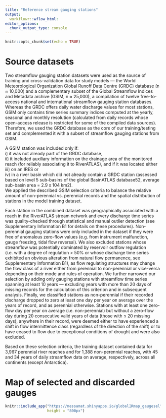 ```yaml
---
title: "Reference stream gauging stations"
output: 
  workflowr::wflow_html:
editor_options:
  chunk_output_type: console
---
```


```r
knitr::opts_chunk$set(echo = TRUE)
```

# Source datasets  
Two streamflow gauging station datasets were used as the source of training and cross-validation data for study models — the World Meteorological Organization Global Runoff Data Centre (GRDC) database (n ≈ 10,000) and a complementary subset of the Global Streamflow Indices and Metadata archive (GSIM, n ≈ 25,000), a compilation of twelve free-to-access national and international streamflow gauging station databases.  
Whereas the GRDC offers daily water discharge values for most stations, GSIM only contains time series summary indices computed at the yearly, seasonal and monthly resolution (calculated from daily records whose open-access release is restricted for some of the compiled data sources). Therefore, we used the GRDC database as the core of our training/testing set and complemented it with a subset of streamflow gauging stations from GSIM.  

A GSIM station was included only if:  
i) it was not already part of the GRDC database,     
ii) it included auxiliary information on the drainage area of the monitored reach (for reliably associating it to RiverATLAS), and if it was located either   
iii) on an IRES or   
iv) in a river basin which did not already contain a GRDC station (assessed based on level 5 sub-basins of the global BasinATLAS database52, average sub-basin area = 2.9 x 104 km2).   
We applied the described GSIM selection criteria to balance the relative amount of non-perennial vs. perennial records and the spatial distribution of stations in the model training dataset.  

Each station in the combined dataset was geographically associated with a reach in the RiverATLAS stream network and every discharge time series was quality-checked through statistical and manual outlier detection (see Supplementary Information B1 for details on these procedures). Non-perennial gauging stations were only included in the dataset if they were free of anomalous zero-flow values (e.g. from instrument malfunction, gauge freezing, tidal flow reversal). We also excluded stations whose streamflow was potentially dominated by reservoir outflow regulation (i.e. with a degree of regulation > 50% or whose discharge time series exhibited an obvious alteration from natural flow permanence, see Supplementary Information B1), as flow regulating structures may change the flow class of a river either from perennial to non-perennial or vice-versa depending on their mode and rules of operation. We further narrowed our selection by adding only gauging stations with streamflow time series spanning at least 10 years — excluding years with more than 20 days of missing records for the calculation of this criterion and in subsequent analysis. Finally, we classified stations as non-perennial if their recorded discharge dropped to zero at least one day per year on average over the years of record, and as perennial otherwise. Stations with at least one zero-flow day per year on average (i.e. non-perennial) but without a zero-flow day during 20 consecutive valid years of data (those with ≤ 20 missing days), anywhere in their record, were deemed either to have experienced a shift in flow intermittence class (regardless of the direction of the shift) or to have ceased to flow due to exceptional conditions of drought and were also excluded.  

Based on these selection criteria, the training dataset contained data for 3,967 perennial river reaches and for 1,388 non-perennial reaches, with 45 and 34 years of daily streamflow data on average, respectively, across all continents (except Antarctica).

# Map of selected and discarded gauges
```r
knitr::include_app("https://messamat.shinyapps.io/globalIRmap_gaugesel",
                   height = "800px")
```




